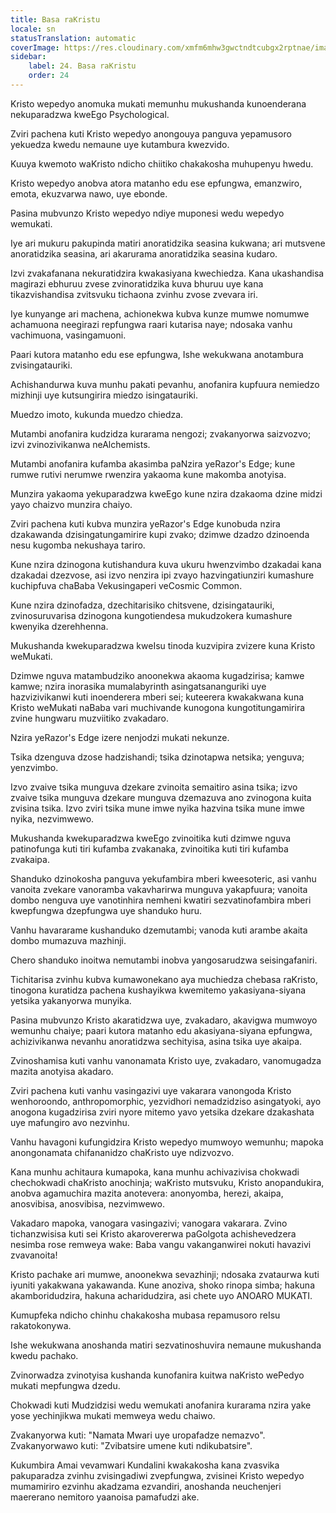 ```yaml
---
title: Basa raKristu
locale: sn
statusTranslation: automatic
coverImage: https://res.cloudinary.com/xmfm6mhw3gwctndtcubgx2rptnae/image/upload/v1741354419/small_cover_la_gran_rebelion_28716e29d2.webp
sidebar:
    label: 24. Basa raKristu
    order: 24
---
```

Kristo wepedyo anomuka mukati memunhu mukushanda kunoenderana nekuparadzwa kweEgo Psychological.

Zviri pachena kuti Kristo wepedyo anongouya panguva yepamusoro yekuedza kwedu nemaune uye kutambura kwezvido.

Kuuya kwemoto waKristo ndicho chiitiko chakakosha muhupenyu hwedu.

Kristo wepedyo anobva atora matanho edu ese epfungwa, emanzwiro, emota, ekuzvarwa nawo, uye ebonde.

Pasina mubvunzo Kristo wepedyo ndiye muponesi wedu wepedyo wemukati.

Iye ari mukuru pakupinda matiri anoratidzika seasina kukwana; ari mutsvene anoratidzika seasina, ari akarurama anoratidzika seasina kudaro.

Izvi zvakafanana nekuratidzira kwakasiyana kwechiedza. Kana ukashandisa magirazi ebhuruu zvese zvinoratidzika kuva bhuruu uye kana tikazvishandisa zvitsvuku tichaona zvinhu zvose zvevara iri.

Iye kunyange ari machena, achionekwa kubva kunze mumwe nomumwe achamuona neegirazi repfungwa raari kutarisa naye; ndosaka vanhu vachimuona, vasingamuoni.

Paari kutora matanho edu ese epfungwa, Ishe wekukwana anotambura zvisingatauriki.

Achishandurwa kuva munhu pakati pevanhu, anofanira kupfuura nemiedzo mizhinji uye kutsungirira miedzo isingatauriki.

Muedzo imoto, kukunda muedzo chiedza.

Mutambi anofanira kudzidza kurarama nengozi; zvakanyorwa saizvozvo; izvi zvinozivikanwa neAlchemists.

Mutambi anofanira kufamba akasimba paNzira yeRazor's Edge; kune rumwe rutivi nerumwe rwenzira yakaoma kune makomba anotyisa.

Munzira yakaoma yekuparadzwa kweEgo kune nzira dzakaoma dzine midzi yayo chaizvo munzira chaiyo.

Zviri pachena kuti kubva munzira yeRazor's Edge kunobuda nzira dzakawanda dzisingatungamirire kupi zvako; dzimwe dzadzo dzinoenda nesu kugomba nekushaya tariro.

Kune nzira dzinogona kutishandura kuva ukuru hwenzvimbo dzakadai kana dzakadai dzezvose, asi izvo nenzira ipi zvayo hazvingatiunziri kumashure kuchipfuva chaBaba Vekusingaperi veCosmic Common.

Kune nzira dzinofadza, dzechitarisiko chitsvene, dzisingatauriki, zvinosuruvarisa dzinogona kungotiendesa mukudzokera kumashure kwenyika dzerehhenna.

Mukushanda kwekuparadzwa kweIsu tinoda kuzvipira zvizere kuna Kristo weMukati.

Dzimwe nguva matambudziko anoonekwa akaoma kugadzirisa; kamwe kamwe; nzira inorasika mumalabyrinth asingatsananguriki uye hazvizivikanwi kuti inoenderera mberi sei; kuteerera kwakakwana kuna Kristo weMukati naBaba vari muchivande kunogona kungotitungamirira zvine hungwaru muzviitiko zvakadaro.

Nzira yeRazor's Edge izere nenjodzi mukati nekunze.

Tsika dzenguva dzose hadzishandi; tsika dzinotapwa netsika; yenguva; yenzvimbo.

Izvo zvaive tsika munguva dzekare zvinoita semaitiro asina tsika; izvo zvaive tsika munguva dzekare munguva dzemazuva ano zvinogona kuita zvisina tsika. Izvo zviri tsika mune imwe nyika hazvina tsika mune imwe nyika, nezvimwewo.

Mukushanda kwekuparadzwa kweEgo zvinoitika kuti dzimwe nguva patinofunga kuti tiri kufamba zvakanaka, zvinoitika kuti tiri kufamba zvakaipa.

Shanduko dzinokosha panguva yekufambira mberi kweesoteric, asi vanhu vanoita zvekare vanoramba vakavharirwa munguva yakapfuura; vanoita dombo nenguva uye vanotinhira nemheni kwatiri sezvatinofambira mberi kwepfungwa dzepfungwa uye shanduko huru.

Vanhu havararame kushanduko dzemutambi; vanoda kuti arambe akaita dombo mumazuva mazhinji.

Chero shanduko inoitwa nemutambi inobva yangosarudzwa seisingafaniri.

Tichitarisa zvinhu kubva kumawonekano aya muchiedza chebasa raKristo, tinogona kuratidza pachena kushayikwa kwemitemo yakasiyana-siyana yetsika yakanyorwa munyika.

Pasina mubvunzo Kristo akaratidzwa uye, zvakadaro, akavigwa mumwoyo wemunhu chaiye; paari kutora matanho edu akasiyana-siyana epfungwa, achizivikanwa nevanhu anoratidzwa sechityisa, asina tsika uye akaipa.

Zvinoshamisa kuti vanhu vanonamata Kristo uye, zvakadaro, vanomugadza mazita anotyisa akadaro.

Zviri pachena kuti vanhu vasingazivi uye vakarara vanongoda Kristo wenhoroondo, anthropomorphic, yezvidhori nemadzidziso asingatyoki, ayo anogona kugadzirisa zviri nyore mitemo yavo yetsika dzekare dzakashata uye mafungiro avo nezvinhu.

Vanhu havagoni kufungidzira Kristo wepedyo mumwoyo wemunhu; mapoka anongonamata chifananidzo chaKristo uye ndizvozvo.

Kana munhu achitaura kumapoka, kana munhu achivazivisa chokwadi chechokwadi chaKristo anochinja; waKristo mutsvuku, Kristo anopandukira, anobva agamuchira mazita anotevera: anonyomba, herezi, akaipa, anosvibisa, anosvibisa, nezvimwewo.

Vakadaro mapoka, vanogara vasingazivi; vanogara vakarara. Zvino tichanzwisisa kuti sei Kristo akarovererwa paGolgota achishevedzera nesimba rose remweya wake: Baba vangu vakanganwirei nokuti havazivi zvavanoita!

Kristo pachake ari mumwe, anoonekwa sevazhinji; ndosaka zvataurwa kuti iyuniti yakakwana yakawanda. Kune anoziva, shoko rinopa simba; hakuna akamboridudzira, hakuna acharidudzira, asi chete uyo ANOARO MUKATI.

Kumupfeka ndicho chinhu chakakosha mubasa repamusoro reIsu rakatokonywa.

Ishe wekukwana anoshanda matiri sezvatinoshuvira nemaune mukushanda kwedu pachako.

Zvinorwadza zvinotyisa kushanda kunofanira kuitwa naKristo wePedyo mukati mepfungwa dzedu.

Chokwadi kuti Mudzidzisi wedu wemukati anofanira kurarama nzira yake yose yechinjikwa mukati memweya wedu chaiwo.

Zvakanyorwa kuti: "Namata Mwari uye uropafadze nemazvo". Zvakanyorwawo kuti: "Zvibatsire umene kuti ndikubatsire".

Kukumbira Amai vevamwari Kundalini kwakakosha kana zvasvika pakuparadza zvinhu zvisingadiwi zvepfungwa, zvisinei Kristo wepedyo mumamiriro ezvinhu akadzama ezvandiri, anoshanda neuchenjeri maererano nemitoro yaanoisa pamafudzi ake.

